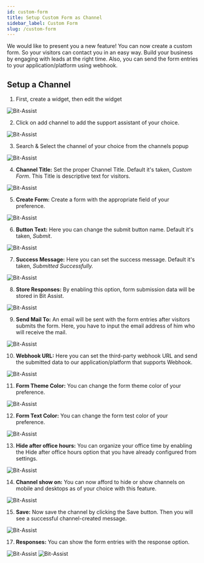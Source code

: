 ```yaml
---
id: custom-form
title: Setup Custom Form as Channel
sidebar_label: Custom Form
slug: /custom-form
---
```



We would like to present you a new feature! You can now create a custom form.  So your visitors can contact you in an easy way. Build your business by engaging with leads at the right time. Also, you can send the form entries to your application/platform using webhook.

## Setup a Channel

1.	First, create a widget, then edit the widget
  <Image src="channels/create-widget" alt="Bit-Assist" w="1046" h="300"/>
 
2.	Click on add channel to add the support assistant of your choice.
  <Image src="channels/create-click-add-channel" alt="Bit-Assist" w="1046" h="300"/>
 
3.	Search & Select the channel of your choice from the channels popup
  <Image src="channels/custom-form/custom-form" alt="Bit-Assist" w="1046" h="300"/>
 

4.	**Channel Title:** Set the proper Channel Title. Default it's taken, *Custom Form*. This Title is descriptive text for visitors.
  <Image src="channels/custom-form/channel-name" alt="Bit-Assist" w="1046" h="300"/>

5. **Create Form:** Create a form with the appropriate field of your preference. 
  <Image src="channels/custom-form/create-form" alt="Bit-Assist" w="1046" h="300"/>

6. **Button Text:** Here you can change the submit button name. Default it's taken, *Submit*. 
  <Image src="channels/custom-form/button-text" alt="Bit-Assist" w="1046" h="300"/>

7. **Success Message:** Here you can set the success message. Default it's taken, *Submitted Successfully.* 
  <Image src="channels/custom-form/success-message" alt="Bit-Assist" w="1046" h="300"/>

8. **Store Responses:** By enabling this option, form submission data will be stored in Bit Assist.
  <Image src="channels/custom-form/store-responses" alt="Bit-Assist" w="1046" h="300"/>

9. **Send Mail To:** An email will be sent with the form entries after visitors submits the form. Here, you have to input the email address of him who will receive the mail.
  <Image src="channels/custom-form/send-mail" alt="Bit-Assist" w="1046" h="300"/>

10. **Webhook URL:** Here you can set the third-party webhook URL and send the submitted data to our application/platform that supports Webhook. 
  <Image src="channels/custom-form/webhook" alt="Bit-Assist" w="1046" h="300"/>

11. **Form Theme Color:** You can change the form theme color of your preference.
  <Image src="channels/custom-form/theme-color" alt="Bit-Assist" w="1046" h="300"/>

12. **Form Text Color:** You can change the form test color of your preference.
  <Image src="channels/custom-form/text-color" alt="Bit-Assist" w="1046" h="300"/>

13. **Hide after office hours:** You can organize your office time by enabling the Hide after office hours option that you have already configured from settings.
  <Image src="channels/business-hours" alt="Bit-Assist" w="1046" h="300"/>

14. **Channel show on:** You can now afford to hide or show channels on mobile and desktops as of your choice with this feature.
  <Image src="channels/hide-and-show-channel" alt="Bit-Assist" w="1046" h="300"/>

15. **Save:** Now save the channel by clicking the Save button. Then you will see a successful channel-created message.
  <Image src="channels/save" alt="Bit-Assist" w="1046" h="300"/>


17. **Responses:** You can show the form entries with the response option. 
  <Image src="channels/custom-form/responses" alt="Bit-Assist" w="1046" h="300"/>
  <Image src="channels/custom-form/entries" alt="Bit-Assist" w="1046" h="300"/>

<Feedback/>